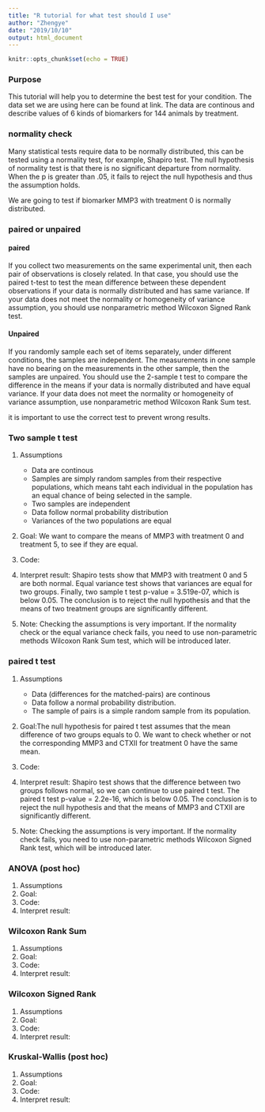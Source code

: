 ```yaml
---
title: "R tutorial for what test should I use"
author: "Zhengye"
date: "2019/10/10"
output: html_document
---
```


```r
knitr::opts_chunk$set(echo = TRUE)
```
### Purpose

This tutorial will help you to determine the best test for your condition. The data set we are using here can be found at link. The data are continous and describe values of 6 kinds of biomarkers for 144 animals by treatment.


### normality check
Many statistical tests require data to be normally distributed, this can be tested using a normality test, for example, Shapiro test. 
The null hypothesis of normality test is that there is no significant departure from normality. When the p is greater than .05, it fails to reject the null hypothesis and thus the assumption holds.

We are going to test if biomarker MMP3 with treatment 0 is normally distributed.

### paired or unpaired

#### paired

If you collect two measurements on the same experimental unit, then each pair of observations is closely related. In that case, you should use the paired t-test to test the mean difference between these dependent observations if your data is normally distributed and has same variance. If your data does not meet the normality or homogeneity of variance assumption, you should use nonparametric method Wilcoxon Signed Rank test.

#### Unpaired

If you randomly sample each set of items separately, under different conditions, the samples are independent. The measurements in one sample have no bearing on the measurements in the other sample, then the samples are unpaired. You should use the 2-sample t test to compare the difference in the means if your data is normally distributed and have equal variance. If your data does not meet the normality or homogeneity of variance assumption, use nonparametric method Wilcoxon Rank Sum test.

it is important to use the correct test to prevent wrong results. 

### Two sample t test
1. Assumptions
    + Data are continous
    + Samples are simply random samples from their respective populations, which means taht each individual in the population has an equal chance of being selected in the sample. 
    + Two samples are independent
    + Data follow normal probability distribution
    + Variances of the two populations are equal

2. Goal: We want to compare the means of MMP3 with treatment 0 and treatment 5, to see if they are equal.

3. Code:

4. Interpret result:
Shapiro tests show that MMP3 with treatment 0 and 5 are both normal. Equal variance test shows that variances are equal for two groups. Finally, two sample t test p-value = 3.519e-07, which is below 0.05. The conclusion is to reject the null hypothesis and that the means of two treatment groups are significantly different.

5. Note:
Checking the assumptions is very important. If the normality check or the equal variance check fails, you need to use non-parametric methods Wilcoxon Rank Sum test, which will be introduced later.

### paired t test
1. Assumptions
    + Data (differences for the matched-pairs) are continous
    + Data follow a normal probability distribution.
    + The sample of pairs is a simple random sample from its population. 
    
2. Goal:The null hypothesis for paired t test assumes that the mean difference of two groups equals to 0. We want to check whether or not the corresponding MMP3 and CTXII for treatment 0 have the same mean. 

3. Code:

4. Interpret result:
Shapiro test shows that the difference between two groups follows normal, so we can continue to use paired t test. The paired t test p-value = 2.2e-16, which is below 0.05. The conclusion is to reject the null hypothesis and that the means of MMP3 and CTXII are significantly different.

5. Note:
Checking the assumptions is very important. If the normality check fails, you need to use non-parametric methods Wilcoxon Signed Rank test, which will be introduced later.

### ANOVA (post hoc)
1. Assumptions
2. Goal:
3. Code:
4. Interpret result:

### Wilcoxon Rank Sum
1. Assumptions
2. Goal:
3. Code:
4. Interpret result:

### Wilcoxon Signed Rank
1. Assumptions
2. Goal:
3. Code:
4. Interpret result:

### Kruskal-Wallis (post hoc)
1. Assumptions
2. Goal:
3. Code:
4. Interpret result:
